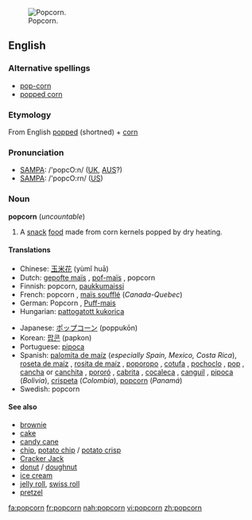 [[Image:Popcorn04.jpg|thumb|right|Popcorn.]]
==English==

===Alternative spellings===
*[[pop-corn]]
*[[popped corn]]

===Etymology===
From English [[popped]] (shortned) + [[corn]]

===Pronunciation===
*[[SAMPA]]: /'popcO:n/ ([[UK]], [[AUS]]?)
*[[SAMPA]]: /'popcO:rn/ ([[US]])

===Noun===
'''popcorn''' (''uncountable'')

# A [[snack]] [[food]] made from corn kernels popped by dry heating.

====Translations====
{{top}}
*Chinese: [[玉米花]] (yùmǐ huā)
*Dutch: [[gepofte maïs]] {{m}}, [[pof-maïs]] {{m}}, popcorn {{m}}
*Finnish: popcorn, [[paukkumaissi]]
*French: popcorn {{m}}, [[maïs soufflé]] {{m}} (''Canada-Quebec'')
*German: Popcorn {{n}}, [[Puff-mais]] {{m}}
*Hungarian: [[pattogatott kukorica]]
{{mid}}
*Japanese: [[ポップコーン]] (poppukōn)
*Korean: [[팝콘]] (papkon)
*Portuguese: [[pipoca]] {{f}}
*Spanish: [[palomita de maíz]]  {{f}} (''especially Spain, Mexico, Costa Rica''), [[roseta de maíz]]  {{f}} {{italbrac|Puerto Rico}}, [[rosita de maíz]]  {{f}} {{italbrac|Cuba, El Salvador}}, [[poporopo]] {{m}} {{italbrac|Guatemala}}, [[cotufa]] {{f}} {{italbrac|Spain-Canary Islands, Venezuela}}, [[pochoclo]] {{m}} {{italbrac|Argentina}}, [[pop]] {{m}} {{italbrac|Uruguay}}, [[cancha]]  {{f}} or [[canchita]]  {{f}} {{italbrac|Perú}}, [[pororó]] {{m}} {{italbrac|Paraguay}}, [[cabrita]] {{f}} {{italbrac|Chile}}, [[cocaleca]] {{f}} {{italbrac|Dominican Republic}}, [[canguil]] {{m}} {{italbrac|Ecuador}}, [[pipoca]] {{f}} (''Bolivia''), [[crispeta]] {{f}} (''Colombia''), [[popcorn]] {{m}} (''Panamá'')
*Swedish: popcorn {{n}}
{{bottom}}

====See also====
*[[brownie]]
*[[cake]]
*[[candy cane]]
*[[chip]], [[potato chip]] / [[potato crisp]]
*[[Cracker Jack]]
*[[donut]] / [[doughnut]]
*[[ice cream]]
*[[jelly roll]], [[swiss roll]]
*[[pretzel]]

[[fa:popcorn]]
[[fr:popcorn]]
[[nah:popcorn]]
[[vi:popcorn]]
[[zh:popcorn]]